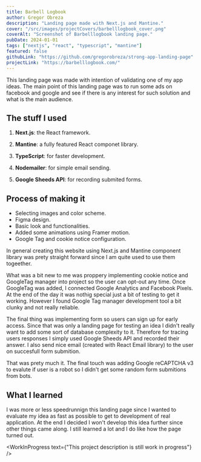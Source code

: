 ```yaml
---
title: Barbell Logbook
author: Gregor Obreza
description: "Landing page made with Next.js and Mantine."
cover: "/src/images/projectCovers/barbelllogbook_cover.png"
coverAlt: "Screenshot of Barbelllogbook landing page."
pubDate: 2024-01-01
tags: ["nextjs", "react", "typescript", "mantine"]
featured: false
githubLink: "https://github.com/gregorobreza/strong-app-landing-page"
projectLink: "https://barbelllogbook.com/"
---
```



This landing page was made with intention of validating one of my app ideas. The
main point of this landing page was to run some ads on facebook and google and
see if there is any interest for such solution and what is the main audience.

## The stuff I used

1. **Next.js**: the React framework.

2. **Mantine**: a fully featured React componet library.

3. **TypeScript**: for faster development.

4. **Nodemailer**: for simple email sending.

5. **Google Sheeds API**: for recording submited forms.

## Process of making it

- Selecting images and color scheme.
- Figma design.
- Basic look and functionalities.
- Added some animations using Framer motion.
- Google Tag and cookie notice configuration.

In general creating this website using Next.js and Mantine component library was
prety straight forward since I am quite used to use them togeether.

What was a bit new to me was proppery implementing cookie notice and GoogleTag
manager into project so the user can opt-out any time. Once GoogleTag was added,
I connected Google Analytics and Facebook Pixels. At the end of the day it was
nothig special just a bit of testing to get it working. However I found Google
Tag manager development tool a bit clunky and not really reliable.

The final thing was implementing form so users can sign up for early access.
Since that was only a landing page for testing an idea I didn't really want to
add some sort of database complexity to it. Therefore for tracing users
responses I simply used Google Sheeds API and recorded their answer. I also send
nice email (created with React Email library) to the user on succesfull form
submition.

That was prety much it. The final touch was adding Google reCAPTCHA v3 to
evalute if user is a robot so I didn't get some random form submitions from
bots.

## What I learned

I was more or less speedrunnign this landing page since I wanted to evaluate my
idea as fast as possible to get to development of real application. At the end I
decided I won't develop this idea further since other things came along. I still
learned a lot and I do like how the page turned out.

<WorkInProgress text={"This project description is still work in progress"} />
